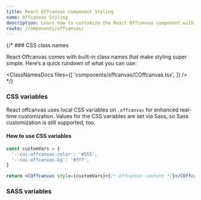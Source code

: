 ```yaml
---
title: React Offcanvas Component Styling
name: Offcanvas Styling
description: Learn how to customize the React Offcanvas component with CSS classes, variables, and SASS for flexible styling and seamless integration into your design.
route: /components/offcanvas/
---
```


{/* ### CSS class names

React Offcanvas comes with built-in class names that make styling super simple. Here’s a quick rundown of what you can use:

<ClassNamesDocs
  files={[
    'components/offcanvas/COffcanvas.tsx',
  ]}
/> */}

### CSS variables

React offcanvas uses local CSS variables on `.offcanvas` for enhanced real-time customization. Values for the CSS variables are set via Sass, so Sass customization is still supported, too.

<ScssDocs file="_offcanvas.scss" capture="offcanvas-css-vars"/>

#### How to use CSS variables

```jsx
const customVars = {
  '--cui-offcanvas-color': '#555',
  '--cui-offcanvas-bg': '#fff',
}

return <COffcanvas style={customVars}>{/* Offcanvas content */}</COffcanvas>
```

### SASS variables

<ScssDocs file="_variables.scss" capture="offcanvas-variables"/>

